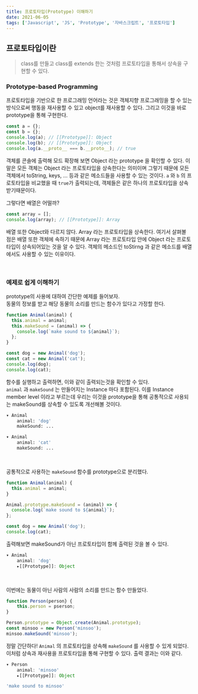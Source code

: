 ```yaml
---
title: 프로토타입(Prototype) 이해하기
date: 2021-06-05
tags: ['Javascript', 'JS', 'Prototype', '자바스크립트', '프로토타입']
---
```


## 프로토타입이란

> class를 만들고 class를 extends 한는 것처럼 프로토타입을 통해서 상속을 구현할 수 있다.

### Prototype-based Programming

프로토타입을 기반으로 한 프로그래밍 언어라는 것은 객체지향 프로그래밍을 할 수 있는 방식으로써 행동을 재사용할 수 있고 object를 재사용할 수 있다. 그리고 이것을 바로 prototype을 통해 구현한다.

```js
const a = {};
const b = {};
console.log(a); // [[Prototype]]: Object
console.log(b); // [[Prototype]]: Object
console.log(a.__proto__ === b.__proto__); // true
```

객체를 콘솔에 출력해 모드 확장해 보면 Object 라는 prototype 을 확인할 수 있다. 이 말은 모든 객체는 Object 라는 프로토타입을 상속한다는 의미이며 그렇기 때문에 모든 객체에서 toString, keys, ... 등과 같은 메소드들을 사용할 수 있는 것이다. `a` 와 `b` 의 프로토타입을 비교했을 때 `true`가 출력되는데, 객체들은 같은 하나의 프로토타입을 상속받기때문이다.

그렇다면 배열은 어떨까?

```js
const array = [];
console.log(array); // [[Prototype]]: Array
```

배열 또한 Object와 다르지 않다. Array 라는 프로토타입을 상속한다. 여기서 살펴볼 점은 배열 또한 객체에 속하기 때문에 Array 라는 프로토타입 안에 Object 라는 프로토타입이 상속되어있는 것을 알 수 있다. 객체의 메소드인 toStirng 과 같은 메소드를 배열에서도 사용할 수 있는 이유이다.

<br />

### 예제로 쉽게 이해하기

prototype의 사용에 대하여 간단한 예제를 들어보자.  
동물의 정보를 받고 해당 동물의 소리를 만드는 함수가 있다고 가정할 한다.

```js
function Animal(animal) {
  this.animal = animal;
  this.makeSound = (animal) => {
    console.log(`make sound to ${animal}`);
  };
}

const dog = new Animal('dog');
const cat = new Animal('cat');
console.log(dog);
console.log(cat);
```

함수를 실행하고 출력하면, 이와 같이 출력되는것을 확인할 수 있다.  
`animal` 과 `makeSound` 는 만들어지는 Instance 마다 포함된다. 이를 Instance member level 이라고 부르는데 우리는 이것을 prototype을 통해 공통적으로 사용되는 makeSound를 상속할 수 있도록 개선해볼 것이다.

```bash
▾ Animal
	animal: 'dog'
	makeSound: ...

▾ Animal
	animal: 'cat'
	makeSound: ...

```

<br />

공통적으로 사용하는 `makeSound` 함수를 prototype으로 분리했다.

```js
function Animal(animal) {
  this.animal = animal;
}

Animal.prototype.makeSound = (animal) => {
  console.log(`make sound to ${animal}`);
};

const dog = new Animal('dog');
console.log(cat);
```

출력해보면 makeSound가 아닌 프로토타입이 함께 출력된 것을 볼 수 있다.

```js
▾ Animal
	animal: 'dog'
	▸[[Prototype]]: Object
```

<br />

이번에는 동물이 아닌 사람의 사람의 소리를 만드는 함수 만들었다.

```js
function Person(person} {
	this.person = pserson;
}

Person.prototype = Object.create(Animal.prototype);
const minsoo = new Person('minsoo');
minsoo.makeSound('minsoo');
```

정말 간단하다! `Animal` 의 프로토타입을 상속해 `makeSound` 를 사용할 수 있게 되었다. 이처럼 상속과 재사용을 프로토타입을 통해 구현할 수 있다. 출력 결과는 이와 같다.

```js
▾ Person
	animal: 'minsoo'
	▸[[Prototype]]: Object

'make sound to minsoo'
```
